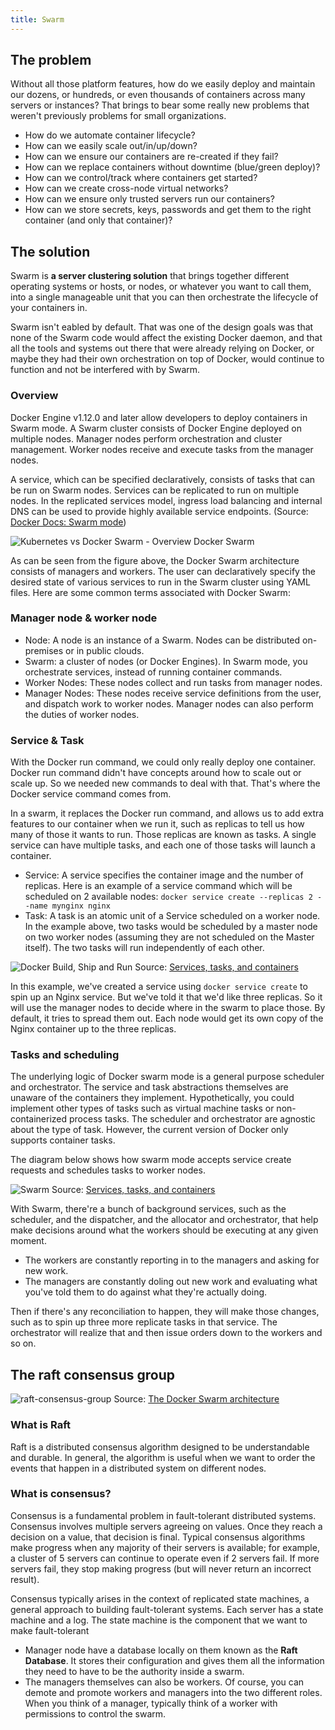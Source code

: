 ```yaml
---
title: Swarm
--- 
```


## The problem
Without all those platform features, how do we easily deploy and maintain our dozens, or hundreds, or even thousands of containers across many servers or instances?  That brings to bear some really new problems that weren't previously problems for small organizations.

- How do we automate container lifecycle?
- How can we easily scale out/in/up/down?
- How can we ensure our containers are re-created if they fail?
- How can we replace containers without downtime (blue/green deploy)?
- How can we control/track where containers get started?
- How can we create cross-node virtual networks?
- How can we ensure only trusted servers run our containers?
- How can we store secrets, keys, passwords and get them to the right container (and only that container)?

## The solution

Swarm is **a server clustering solution** that brings together different operating systems or hosts, or nodes, or whatever you want to call them, into a single manageable unit that you can then orchestrate the lifecycle  of your containers in.

Swarm isn't eabled by default. That was one of the design goals was that none of the Swarm code would affect the existing Docker daemon, and that all the tools and systems out there that were already relying on Docker, or maybe they had their own orchestration on top of Docker, would continue to function and not be interfered with by Swarm.

### Overview
Docker Engine v1.12.0 and later allow developers to deploy containers in Swarm mode. A Swarm cluster consists of Docker Engine deployed on multiple nodes. Manager nodes perform orchestration and cluster management. Worker nodes receive and execute tasks from the manager nodes.

A service, which can be specified declaratively, consists of tasks that can be run on Swarm nodes. Services can be replicated to run on multiple nodes. In the replicated services model, ingress load balancing and internal DNS can be used to provide highly available service endpoints. (Source: [Docker Docs: Swarm mode](https://docs.docker.com/engine/swarm/key-concepts/))

![Kubernetes vs Docker Swarm - Overview Docker Swarm](/img/web-development/docker/docker-architecture-1024x617.png)

As can be seen from the figure above, the Docker Swarm architecture consists of managers and workers. The user can declaratively specify the desired state of various services to run in the Swarm cluster using YAML files. Here are some common terms associated with Docker Swarm:

### Manager node & worker node
- Node: A node is an instance of a Swarm. Nodes can be distributed on-premises or in public clouds.
- Swarm: a cluster of nodes (or Docker Engines). In Swarm mode, you orchestrate services, instead of running container commands.
- Worker Nodes: These nodes collect and run tasks from manager nodes.
- Manager Nodes: These nodes receive service definitions from the user, and dispatch work to worker nodes. Manager nodes can also perform the duties of worker nodes. 

### Service & Task

With the Docker run command, we could only really deploy one container. Docker run command didn't have concepts around how to scale out or scale up. So we needed new commands to deal with that. That's where the Docker service command comes from. 

In a swarm, it replaces the Docker run command, and allows us to add extra features to our container when we run it, such as replicas to tell us how many of those it wants to run. Those replicas are known as tasks. A single service can have multiple tasks, and each one of those tasks will launch a container.

- Service: A service specifies the container image and the number of replicas.  Here is an example of a service command which will be scheduled on 2 available nodes: 
`docker service create --replicas 2 --name mynginx nginx`
- Task: A task is an atomic unit of a Service scheduled on a worker node. In the example above, two tasks would be scheduled by a master node on two worker nodes (assuming they are not scheduled on the Master itself). The two tasks will run independently of each other.

![Docker Build, Ship and Run](/img/web-development/docker/services-diagram.png)
Source: [Services, tasks, and containers](https://docs.docker.com/engine/swarm/how-swarm-mode-works/services/#services-tasks-and-containers)

In this example, we've created a service using `docker service create` to spin up an Nginx service. But we've told it that we'd like three replicas. So it will use the manager nodes to decide where in the swarm to place those. By default, it tries to spread them out. Each node would get its own copy of the Nginx container up to the three replicas.

### Tasks and scheduling

The underlying logic of Docker swarm mode is a general purpose scheduler and orchestrator. The service and task abstractions themselves are unaware of the containers they implement. Hypothetically, you could implement other types of tasks such as virtual machine tasks or non-containerized process tasks. The scheduler and orchestrator are agnostic about the type of task. However, the current version of Docker only supports container tasks.

The diagram below shows how swarm mode accepts service create requests and schedules tasks to worker nodes.

![Swarm](/img/web-development/docker/Docker-swarm.webp)
Source: [Services, tasks, and containers](https://lab.wallarm.com/is-docker-swarm-going-to-change-how-we-do-microservices-apis-a7b2782a3dea/)

With Swarm, there're a bunch of background services, such as the scheduler, and the dispatcher, and the allocator and orchestrator, that help make decisions around what the workers should be executing at any given moment.

- The workers are constantly reporting in to the managers and asking for new work. 
- The managers are constantly doling out new work and evaluating what you've told them to do against what they're actually doing.

Then if there's any reconciliation to happen, they will make those changes, such as to spin up three more replicate tasks in that service. The orchestrator will realize that and then issue orders down to the workers and so on.


## The raft consensus group

![raft-consensus-group](/img/web-development/docker/raft-consensus-group.png)
Source: [The Docker Swarm architecture](https://www.oreilly.com/library/view/learn-docker/9781838827472/170657e5-d4d2-413e-ab6f-0b7abd15a086.xhtml)
### What is Raft
Raft is a distributed consensus algorithm designed to be understandable and durable. In general, the algorithm is useful when we want to order the events that happen in a distributed system on different nodes.
### What is consensus?

Consensus is <Highlight color="#25c2a0">a fundamental</Highlight> problem in fault-tolerant distributed systems. Consensus involves multiple servers agreeing on values. Once they reach a decision on a value, that decision is final. Typical consensus algorithms make progress when any majority of their servers is available; for example, a cluster of 5 servers can continue to operate even if 2 servers fail. If more servers fail, they stop making progress (but will never return an incorrect result).

Consensus typically arises in the context of replicated state machines, a general approach to building fault-tolerant systems. Each server has a state machine and a log. The state machine is the component that we want to make fault-tolerant

- Manager node have a database locally on them known as the **Raft Database**. It stores their configuration and gives them all the information they need to have to be the authority inside a swarm.
- The managers themselves can also be workers. Of course, you can demote and promote workers and managers into the two different roles. When you think of a manager, typically think of a worker with permissions to control the swarm.